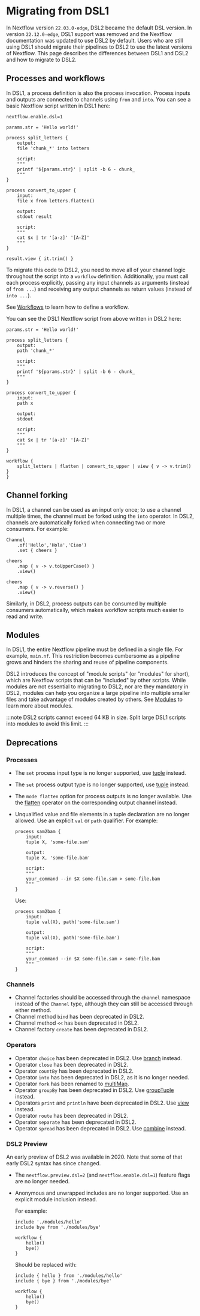 # Migrating from DSL1

In Nextflow version `22.03.0-edge`, DSL2 became the default DSL version. In version `22.12.0-edge`, DSL1 support was removed and the Nextflow documentation was updated to use DSL2 by default. Users who are still using DSL1 should migrate their pipelines to DSL2 to use the latest versions of Nextflow. This page describes the differences between DSL1 and DSL2 and how to migrate to DSL2.

## Processes and workflows

In DSL1, a process definition is also the process invocation. Process inputs and outputs are connected to channels using `from` and `into`. You can see a basic Nextflow script written in DSL1 here:

```nextflow
nextflow.enable.dsl=1

params.str = 'Hello world!'

process split_letters {
    output:
    file 'chunk_*' into letters

    script:
    """
    printf '${params.str}' | split -b 6 - chunk_
    """
}

process convert_to_upper {
    input:
    file x from letters.flatten()

    output:
    stdout result

    script:
    """
    cat $x | tr '[a-z]' '[A-Z]'
    """
}

result.view { it.trim() }
```

To migrate this code to DSL2, you need to move all of your channel logic throughout the script into a `workflow` definition. Additionally, you must call each process explicitly, passing any input channels as arguments (instead of `from ...`) and receiving any output channels as return values (instead of `into ...`).

See [Workflows][workflow-page] to learn how to define a workflow.

You can see the DSL1 Nextflow script from above written in DSL2 here:

```nextflow
params.str = 'Hello world!'

process split_letters {
    output:
    path 'chunk_*'

    script:
    """
    printf '${params.str}' | split -b 6 - chunk_
    """
}

process convert_to_upper {
    input:
    path x

    output:
    stdout

    script:
    """
    cat $x | tr '[a-z]' '[A-Z]'
    """
}

workflow {
    split_letters | flatten | convert_to_upper | view { v -> v.trim() }
}
```

## Channel forking

In DSL1, a channel can be used as an input only once; to use a channel multiple times, the channel must be forked using the `into` operator. In DSL2, channels are automatically forked when connecting two or more consumers. For example:

```nextflow
Channel
    .of('Hello','Hola','Ciao')
    .set { cheers }

cheers
    .map { v -> v.toUpperCase() }
    .view()

cheers
    .map { v -> v.reverse() }
    .view()
```

Similarly, in DSL2, process outputs can be consumed by multiple consumers automatically, which makes workflow scripts much easier to read and write.

## Modules

In DSL1, the entire Nextflow pipeline must be defined in a single file. For example, `main.nf`. This restriction becomes cumbersome as a pipeline grows and hinders the sharing and reuse of pipeline components.

DSL2 introduces the concept of "module scripts" (or "modules" for short), which are Nextflow scripts that can be "included" by other scripts. While modules are not essential to migrating to DSL2, nor are they mandatory in DSL2, modules can help you organize a large pipeline into multiple smaller files and take advantage of modules created by others. See [Modules][module-page] to learn more about modules.

:::note
DSL2 scripts cannot exceed 64 KB in size. Split large DSL1 scripts into modules to avoid this limit.
:::

## Deprecations

### Processes

- The `set` process input type is no longer supported, use [tuple][process-input-tuple] instead.
- The `set` process output type is no longer supported, use [tuple][process-out-tuple] instead.
- The `mode flatten` option for process outputs is no longer available. Use the [flatten][operator-flatten] operator on the corresponding output channel instead.
- Unqualified value and file elements in a tuple declaration are no longer allowed. Use an explicit `val` or `path` qualifier. For example:

  ```nextflow
  process sam2bam {
      input:
      tuple X, 'some-file.sam'

      output:
      tuple X, 'some-file.bam'

      script:
      """
      your_command --in $X some-file.sam > some-file.bam
      """
  }
  ```

  Use:

  ```nextflow
  process sam2bam {
      input:
      tuple val(X), path('some-file.sam')

      output:
      tuple val(X), path('some-file.bam')

      script:
      """
      your_command --in $X some-file.sam > some-file.bam
      """
  }
  ```

### Channels

- Channel factories should be accessed through the `channel` namespace instead of the `Channel` type, although they can still be accessed through either method.
- Channel method `bind` has been deprecated in DSL2.
- Channel method `<<` has been deprecated in DSL2.
- Channel factory `create` has been deprecated in DSL2.

### Operators

- Operator `choice` has been deprecated in DSL2. Use [branch][operator-branch] instead.
- Operator `close` has been deprecated in DSL2.
- Operator `countBy` has been deprecated in DSL2.
- Operator `into` has been deprecated in DSL2, as it is no longer needed.
- Operator `fork` has been renamed to [multiMap][operator-multimap].
- Operator `groupBy` has been deprecated in DSL2. Use [groupTuple][operator-grouptuple] instead.
- Operators `print` and `println` have been deprecated in DSL2. Use [view][operator-view] instead.
- Operator `route` has been deprecated in DSL2.
- Operator `separate` has been deprecated in DSL2.
- Operator `spread` has been deprecated in DSL2. Use [combine][operator-combine] instead.

### DSL2 Preview

An early preview of DSL2 was available in 2020. Note that some of that early DSL2 syntax has since changed.

- The `nextflow.preview.dsl=2` (and `nextflow.enable.dsl=1`) feature flags are no longer needed.

- Anonymous and unwrapped includes are no longer supported. Use an explicit module inclusion instead.

  For example:

  ```nextflow
  include './modules/hello'
  include bye from './modules/bye'

  workflow {
      hello()
      bye()
  }
  ```

  Should be replaced with:

  ```nextflow
  include { hello } from './modules/hello'
  include { bye } from './modules/bye'

  workflow {
      hello()
      bye()
  }
  ```

[module-page]: /nextflow_docs/nextflow_repo/docs/module.mdx
[operator-branch]: /nextflow_docs/nextflow_repo/docs/reference/operator.mdx#branch
[operator-combine]: /nextflow_docs/nextflow_repo/docs/reference/operator.mdx#combine
[operator-flatten]: /nextflow_docs/nextflow_repo/docs/reference/operator.mdx#flatten
[operator-grouptuple]: /nextflow_docs/nextflow_repo/docs/reference/operator.mdx#grouptuple
[operator-multimap]: /nextflow_docs/nextflow_repo/docs/reference/operator.mdx#multimap
[operator-view]: /nextflow_docs/nextflow_repo/docs/reference/operator.mdx#view
[process-input-tuple]: /nextflow_docs/nextflow_repo/docs/process.mdx#input-tuples-tuple
[process-out-tuple]: /nextflow_docs/nextflow_repo/docs/process.mdx#output-tuples-tuple
[workflow-page]: /nextflow_docs/nextflow_repo/docs/workflow.mdx